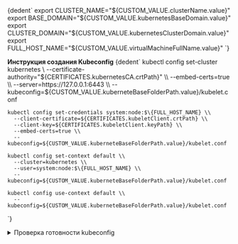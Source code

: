 

<CodeBlock language="bash">
  {dedent`
    export CLUSTER_NAME="${CUSTOM_VALUE.clusterName.value}"
    export BASE_DOMAIN="${CUSTOM_VALUE.kubernetesBaseDomain.value}"
    export CLUSTER_DOMAIN="${CUSTOM_VALUE.kubernetesClusterDomain.value}"
    export FULL_HOST_NAME="${CUSTOM_VALUE.virtualMachineFullName.value}"
  `}
</CodeBlock>

**Инструкция создания Kubeconfig**
<CodeBlock language="bash">
  {dedent`
    kubectl config set-cluster kubernetes \\
      --certificate-authority="${CERTIFICATES.kubernetesCA.crtPath}" \\
      --embed-certs=true \\
      --server=https://127.0.0.1:6443 \\
      --kubeconfig=${CUSTOM_VALUE.kuberneteBaseFolderPath.value}/kubelet.conf

    kubectl config set-credentials system:node:$\{FULL_HOST_NAME} \\
      --client-certificate=${CERTIFICATES.kubeletClient.crtPath} \\
      --client-key=${CERTIFICATES.kubeletClient.keyPath} \\
      --embed-certs=true \\
      --kubeconfig=${CUSTOM_VALUE.kuberneteBaseFolderPath.value}/kubelet.conf

    kubectl config set-context default \\
      --cluster=kubernetes \\
      --user=system:node:$\{FULL_HOST_NAME} \\
      --kubeconfig=${CUSTOM_VALUE.kuberneteBaseFolderPath.value}/kubelet.conf

    kubectl config use-context default \\
      --kubeconfig=${CUSTOM_VALUE.kuberneteBaseFolderPath.value}/kubelet.conf
  `}
</CodeBlock>

<details className="custom-blue-block">
  <summary>Проверка готовности kubeconfig</summary>
  :::warning Обратите ВНИМАНИЕ!

  Данный раздел зависит от следующих разделов:
  - [SSL Certificate Check](/docs/tech-docs/kubernetes/certificates/examinationOpensslComponent.mdx).
  :::

  <CodeBlock language="bash">
    {dedent`
      ${CUSTOM_VALUE.kuberneteBaseFolderPath.value}/openssl/cert-report.sh ${CERTIFICATES.kubeletCurrentClient.crtPath}
    `}
  </CodeBlock>

  :::note Вывод команды
  <CodeBlock language="bash">
    {dedent`
      CERTIFICATE                EXPIRES                  RESIDUAL TIME   CERTIFICATE AUTHORITY   EXTERNALLY MANAGED
      kubelet-client-current     Oct 22, 2025 22:06 UTC   364d            kubernetes              no
    `}
  </CodeBlock>
  :::

</details>
